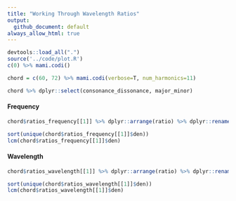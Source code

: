 ```yaml
---
title: "Working Through Wavelength Ratios"
output:
  github_document: default
always_allow_html: true
---
```


```r
devtools::load_all(".")
source('../code/plot.R')
c(0) %>% mami.codi()
```

```r
chord = c(60, 72) %>% mami.codi(verbose=T, num_harmonics=11)
```

```r
chord %>% dplyr::select(consonance_dissonance, major_minor)
```

#### Frequency

```r
chord$ratios_frequency[[1]] %>% dplyr::arrange(ratio) %>% dplyr::rename(freq=pitch)
```

```r
sort(unique(chord$ratios_frequency[[1]]$den))
lcm(chord$ratios_frequency[[1]]$den)
```

#### Wavelength
 


```r
chord$ratios_wavelength[[1]] %>% dplyr::arrange(ratio) %>% dplyr::rename(wavelength=pitch)
```

```r
sort(unique(chord$ratios_wavelength[[1]]$den))
lcm(chord$ratios_wavelength[[1]]$den)
```

